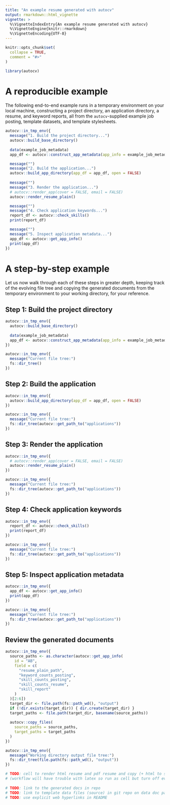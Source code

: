 ```yaml
---
title: "An example resume generated with autocv"
output: rmarkdown::html_vignette
vignette: >
  %\VignetteIndexEntry{An example resume generated with autocv}
  %\VignetteEngine{knitr::rmarkdown}
  %\VignetteEncoding{UTF-8}
---
```


```r
knitr::opts_chunk$set(
  collapse = TRUE,
  comment = "#>"
)
```

```r
library(autocv)
```

# A reproducible example

The following end-to-end example runs in a temporary environment on your
local machine, constructing a project directory, an application directory,
a resume, and keyword reports, all from the `autocv`-supplied
example job posting, template datasets, and template stylesheets.

```r
autocv::in_tmp_env({
  message("1. Build the project directory...")
  autocv::build_base_directory()
  
  data(example_job_metadata)
  app_df <- autocv::construct_app_metadata(app_info = example_job_metadata)

  message("")
  message("2. Build the application...")
  autocv::build_app_directory(app_df = app_df, open = FALSE)
  
  message("")
  message("3. Render the application...")
  # autocv::render_app(cover = FALSE, email = FALSE)
  autocv::render_resume_plain()

  message("")
  message("4. Check application keywords...")
  report_df <- autocv::check_skills()
  print(report_df)

  message("")
  message("5. Inspect application metadata...")
  app_df <- autocv::get_app_info()
  print(app_df)
})
```

# A step-by-step example

Let us now walk through each of these steps in greater depth,
keeping track of the evolving file tree
and copying the generated documents from the temporary environment
to your working directory, for your reference.

<!-- TODO: add brief interleaved explanations -->

## Step 1: Build the project directory

```r
autocv::in_tmp_env({
  autocv::build_base_directory()
  
  data(example_job_metadata)
  app_df <- autocv::construct_app_metadata(app_info = example_job_metadata)
})

```

```r
autocv::in_tmp_env({
  message("Current file tree:")
  fs::dir_tree()
})

```

## Step 2: Build the application

```r
autocv::in_tmp_env({
  autocv::build_app_directory(app_df = app_df, open = FALSE)
})

```

```r
autocv::in_tmp_env({
  message("Current file tree:")
  fs::dir_tree(autocv::get_path_to("applications"))
})

```

## Step 3: Render the application

```r
autocv::in_tmp_env({
  # autocv::render_app(cover = FALSE, email = FALSE)
  autocv::render_resume_plain()
})

```

```r
autocv::in_tmp_env({
  message("Current file tree:")
  fs::dir_tree(autocv::get_path_to("applications"))
})

```

## Step 4: Check application keywords

```r
autocv::in_tmp_env({
  report_df <- autocv::check_skills()
  print(report_df)
})

```

```r
autocv::in_tmp_env({
  message("Current file tree:")
  fs::dir_tree(autocv::get_path_to("applications"))
})

```

## Step 5: Inspect application metadata

```r
autocv::in_tmp_env({
  app_df <- autocv::get_app_info()
  print(app_df)
})

```

```r
autocv::in_tmp_env({
  message("Current file tree:")
  fs::dir_tree(autocv::get_path_to("applications"))
})

```

## Review the generated documents

```r
autocv::in_tmp_env({
  source_paths <- as.character(autocv::get_app_info(
    id = "AB",
    field = c(
      "resume_plain_path",
      "keyword_counts_posting",
      "skill_counts_posting",
      "skill_counts_resume",
      "skill_report"
    )
  )[2:6])
  target_dir <- file.path(fs::path_wd(), "output")
  if (!dir.exists(target_dir)) { dir.create(target_dir) }
  target_paths <- file.path(target_dir, basename(source_paths))
  
  autocv::copy_files(
    source_paths = source_paths,
    target_paths = target_paths
  )
})

```

```r
autocv::in_tmp_env({
  message("Working directory output file tree:")
  fs::dir_tree(file.path(fs::path_wd(), "output"))
})

# TODO: cell to render html resume and pdf resume and copy (+ html to site)
# (workflow will have trouble with latex so run as cell but turn off eval).
  
# TODO: link to the generated docs in repo
# TODO: link to template data files (source) in git repo on data doc pages
# TODO: use explicit web hyperlinks in README

```
